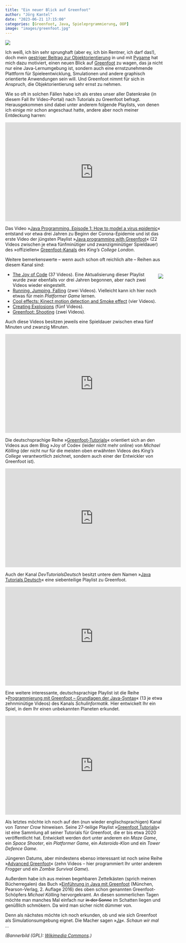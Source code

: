 ```yaml
---
title: "Ein neuer Blick auf Greenfoot"
author: "Jörg Kantel"
date: "2023-06-21 17:15:00"
categories: [Greenfoot, Java, Spieleprgrammierung, OOP]
image: "images/greenfoot.jpg"
---
```


[![](images/greenfoot-b.jpg)](https://upload.wikimedia.org/wikipedia/commons/2/2a/Greenfoot_Screenshoot.jpg?uselang=de)

Ich weiß, ich bin sehr sprunghaft (aber ey, ich bin Rentner, ich darf das!), doch mein [gestriger Beitrag zur Objektorientierung](https://kantel.github.io/posts/2023062001_gameworld_yes_no/) in und mit [Pygame](http://cognitiones.kantel-chaos-team.de/multimedia/spieleprogrammierung/pygame.html) hat mich dazu motiviert, einen neuen Blick auf [Greenfoot](http://cognitiones.kantel-chaos-team.de/programmierung/creativecoding/greenfoot.html) zu wagen, das ja nicht nur eine Java-Lernumgebung ist, sondern auch eine ernstzunehmende Plattform für Spieleentwicklung, Smulationen und andere graphisch orientierte Anwendungen sein will. Und Greenfoot nimmt für sich in Anspruch, die Objektorientierung sehr ernst zu nehmen.

Wie so oft in solchen Fällen habe ich als erstes unser aller Datenkrake (in diesem Fall Ihr Video-Portal) nach Tutorials zu Greenfoot befragt. Herausgekommen sind dabei unter anderem folgende Playlists, von denen ich einige mir schon angeschaut hatte, andere aber noch meiner Entdeckung harren:

<iframe width="560" height="315" src="https://www.youtube.com/embed/rSHcNpGOGOs" title="YouTube video player" frameborder="0" allow="accelerometer; autoplay; clipboard-write; encrypted-media; gyroscope; picture-in-picture; web-share" allowfullscreen></iframe>

Das Video »[Java Programming, Episode 1: How to model a virus epidemic](https://www.youtube.com/watch?v=rSHcNpGOGOs)« entstand vor etwa drei Jahren zu Beginn der Corona-Epidemie und ist das erste Video der jüngsten Playlist »[Java programming with Greenfoot](https://www.youtube.com/playlist?list=PLIWb-FtdAhJjNgdIljwkMEQMhwhVIiV63)« (22 Videos zwischen je etwa fünfminütiger und zwanzigminütiger Spieldauer) des »offiziellen« [Greenfoot-Kanals](https://www.youtube.com/@18km) des *King's College London*.

Weitere bemerkenswerte – wenn auch schon oft reichlich alte – Reihen aus diesem Kanal sind:

<div style="float: right; margin-left: 12px; margin-top: 6px;">[![](images/greenfootbuch.png)](https://www.pearson.de/einfuehrung-in-java-mit-greenfoot-9783868949087)</div>

- [The Joy of Code](https://www.youtube.com/playlist?list=PL280AD6FCCFCDDAC5) (37 Videos). Eine Aktualisierung dieser Playlist wurde zwar ebenfalls vor drei Jahren begonnen, aber nach zwei Videos wieder eingestellt.
- [Running, Jumping, Falling](https://www.youtube.com/playlist?list=PLIWb-FtdAhJgg2jEOS1u1Khub8gCl_LBj) (zwei Videos). Vielleicht kann ich hier noch etwas für mein *Platformer Game* lernen.
- [Cool effects: Kinect motion detection and Smoke effect](https://www.youtube.com/playlist?list=PLIWb-FtdAhJh52OVXyLQZPIVtp5P4PzwC) (vier Videos).
- [Creating Explosions](https://www.youtube.com/playlist?list=PLIWb-FtdAhJhGZs37FK-DVviMb3AsQvdP) (fünf Videos).
- [Greenfoot: Shooting](https://www.youtube.com/playlist?list=PL73D989ED1678D0EC) (zwei Videos).

Auch diese Videos besitzen jeweils eine Spieldauer zwischen etwa fünf Minuten und zwanzig Minuten.

<iframe width="560" height="315" src="https://www.youtube.com/embed/A2JiDwqr7Os" title="YouTube video player" frameborder="0" allow="accelerometer; autoplay; clipboard-write; encrypted-media; gyroscope; picture-in-picture; web-share" allowfullscreen></iframe>

Die deutschsprachige Reihe »[Greenfoot-Tutorials](https://www.youtube.com/playlist?list=PLLTmbYoiafl8BHRr2OwAsBZF9KLgf9Xvc)« orientiert sich an den Videos aus dem Blog »Joy of Code« (leider nicht mehr online) von *Michael Kölling* (der nicht nur für die meisten oben erwähnten Videos des *King's College* verantwortlich zeichnet, sondern auch einer der Entwickler von Greenfoot ist).

<iframe width="560" height="315" src="https://www.youtube.com/embed/mtSLROwNAYI" title="YouTube video player" frameborder="0" allow="accelerometer; autoplay; clipboard-write; encrypted-media; gyroscope; picture-in-picture; web-share" allowfullscreen></iframe>

Auch der Kanal *DevTutorialsDeutsch* besitzt untere dem Namen »[Java Tutorials Deutsch](https://www.youtube.com/playlist?list=PL2B6D71A2D7A80F6C)« eine siebenteilige Playlist zu Greenfoot.

<iframe width="560" height="315" src="https://www.youtube.com/embed/15983HG79EA" title="YouTube video player" frameborder="0" allow="accelerometer; autoplay; clipboard-write; encrypted-media; gyroscope; picture-in-picture; web-share" allowfullscreen></iframe>

Eine weitere interessante, deutschsprachige Playlist ist die Reihe »[Programmierung mit Greenfoot – Grundlagen der Java-Syntax](https://www.youtube.com/playlist?list=PLgg6m1nfr-PhYNk0luFlP0o6aCkPtugb9)« (13 je etwa zehnminütige Videos) des Kanals *Schulinformatik*. Hier entwickelt Ihr ein Spiel, in dem Ihr einen unbekannten Planeten erkundet.

<iframe width="560" height="315" src="https://www.youtube.com/embed/a3PZp66AEmU" title="YouTube video player" frameborder="0" allow="accelerometer; autoplay; clipboard-write; encrypted-media; gyroscope; picture-in-picture; web-share" allowfullscreen></iframe>

Als letztes möchte ich noch auf den (nun wieder englischsprachigen) Kanal von *Tanner Crow* hinweisen. Seine 27-teilige Playlist »[Greenfoot Tutorials](https://www.youtube.com/playlist?list=PLmwzeqwf733_hpzeDcgW6VUSZciqwkh2S)« ist eine Sammlung all seiner Tutorials für Greenfoot, die er bis etwa 2020 veröffentlicht hat. Entwickelt werden dort unter anderem ein *Maze Game*, ein *Space Shooter*, ein *Platformer Game*, ein *Asteroids-Klon* und ein *Tower Defence Game*.

Jüngeren Datums, aber mindestens ebenso interessant ist noch seine Reihe »[Advanced Greenfoot](https://www.youtube.com/playlist?list=PLmwzeqwf733-LzOG3iwsF-TMrO34KdwD2)« (zehn Videos – hier programmiert Ihr unter anderem *Frogger* und ein *Zombie Survival Game*).

Außerdem habe ich aus meinen begehbaren Zettelkästen (sprich meinen Bücherregalen) das Buch »[Einführung in Java mit Greenfoot](https://www.pearson.de/einfuehrung-in-java-mit-greenfoot-9783868949087) (München, Pearson-Verlag, 2. Auflage 2016) des oben schon genannten Greenfoot-Schöpfers *Michael Kölling* hervorgekramt. An diesen sommerlichen Tagen möchte man manches Mal einfach nur ~~in der Sonne~~ im Schatten liegen und genüßlich schmökern. Da wird man sicher nicht dümmer von.

Denn als nächstes möchte ich noch erkunden, ob und wie sich Greenfoot als Simulationsumgebung eignet. Die Macher sagen »[Ja](https://www.greenfoot.org/doc/ap)«. *Schaun wir mal …*

*(Bannerbild (GPL): [Wikimedia Commons](https://commons.wikimedia.org/wiki/File:Greenfoot_Screenshoot.jpg?uselang=de).)*
